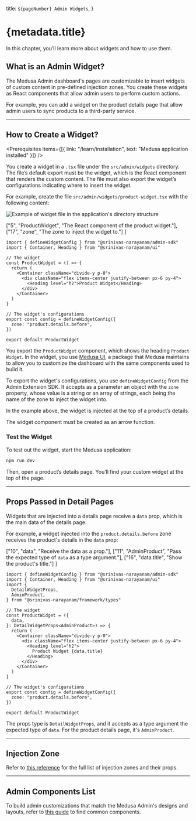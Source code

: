 
  title: `${pageNumber} Admin Widgets`,
}

# {metadata.title}

In this chapter, you’ll learn more about widgets and how to use them.

## What is an Admin Widget?

The Medusa Admin dashboard's pages are customizable to insert widgets of custom content in pre-defined injection zones. You create these widgets as React components that allow admin users to perform custom actions.

For example, you can add a widget on the product details page that allow admin users to sync products to a third-party service.

---

## How to Create a Widget?

<Prerequisites
  items={[{
    link: "/learn/installation",
    text: "Medusa application installed"
  }]}
/>

You create a widget in a `.tsx` file under the `src/admin/widgets` directory. The file’s default export must be the widget, which is the React component that renders the custom content. The file must also export the widget’s configurations indicating where to insert the widget.

For example, create the file `src/admin/widgets/product-widget.tsx` with the following content:

![Example of widget file in the application's directory structure](https://res.cloudinary.com/dza7lstvk/image/upload/v1732867137/Medusa%20Book/widget-dir-overview_dqsbct.jpg)

  ["5", "ProductWidget", "The React component of the product widget."], 
  ["17", "zone", "The zone to inject the widget to."]
]

```tsx title="src/admin/widgets/product-widget.tsx" highlights={widgetHighlights}
import { defineWidgetConfig } from "@srinivas-narayanam/admin-sdk"
import { Container, Heading } from "@srinivas-narayanam/ui"

// The widget
const ProductWidget = () => {
  return (
    <Container className="divide-y p-0">
      <div className="flex items-center justify-between px-6 py-4">
        <Heading level="h2">Product Widget</Heading>
      </div>
    </Container>
  )
}

// The widget's configurations
export const config = defineWidgetConfig({
  zone: "product.details.before",
})

export default ProductWidget
```

You export the `ProductWidget` component, which shows the heading `Product Widget`. In the widget, you use [Medusa UI](!ui!), a package that Medusa maintains to allow you to customize the dashboard with the same components used to build it.

To export the widget's configurations, you use `defineWidgetConfig` from the Admin Extension SDK. It accepts as a parameter an object with the `zone` property, whose value is a string or an array of strings, each being the name of the zone to inject the widget into.

In the example above, the widget is injected at the top of a product’s details.

<Note title="Important" type="warning">

The widget component must be created as an arrow function.

</Note>

### Test the Widget

To test out the widget, start the Medusa application:

```bash npm2yarn
npm run dev
```

Then, open a product’s details page. You’ll find your custom widget at the top of the page.

---

## Props Passed in Detail Pages

Widgets that are injected into a details page receive a `data` prop, which is the main data of the details page.

For example, a widget injected into the `product.details.before` zone receives the product's details in the `data` prop:

  ["10", "data", "Receive the data as a prop."],
  ["11", "AdminProduct", "Pass the expected type of `data` as a type argument."],
  ["16", "data.title", "Show the product's title."]
]

```tsx title="src/admin/widgets/product-widget.tsx" highlights={detailHighlights}
import { defineWidgetConfig } from "@srinivas-narayanam/admin-sdk"
import { Container, Heading } from "@srinivas-narayanam/ui"
import { 
  DetailWidgetProps, 
  AdminProduct,
} from "@srinivas-narayanam/framework/types"

// The widget
const ProductWidget = ({ 
  data,
}: DetailWidgetProps<AdminProduct>) => {
  return (
    <Container className="divide-y p-0">
      <div className="flex items-center justify-between px-6 py-4">
        <Heading level="h2">
          Product Widget {data.title}
        </Heading>
      </div>
    </Container>
  )
}

// The widget's configurations
export const config = defineWidgetConfig({
  zone: "product.details.before",
})

export default ProductWidget
```

The props type is `DetailWidgetProps`, and it accepts as a type argument the expected type of `data`. For the product details page, it's `AdminProduct`.

---

## Injection Zone

Refer to [this reference](!resources!/admin-widget-injection-zones) for the full list of injection zones and their props.

---

## Admin Components List

To build admin customizations that match the Medusa Admin's designs and layouts, refer to [this guide](!resources!/admin-components) to find common components.

